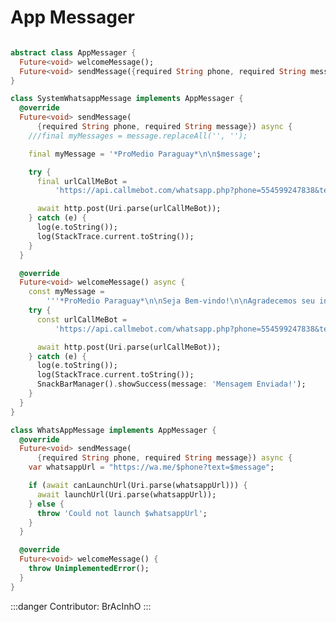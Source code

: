 # App Messager

```dart

abstract class AppMessager {
  Future<void> welcomeMessage();
  Future<void> sendMessage({required String phone, required String message});
}

class SystemWhatsappMessage implements AppMessager {
  @override
  Future<void> sendMessage(
      {required String phone, required String message}) async {
    ///final myMessages = message.replaceAll('', '');

    final myMessage = '*ProMedio Paraguay*\n\n$message';

    try {
      final urlCallMeBot =
          'https://api.callmebot.com/whatsapp.php?phone=554599247838&text=$myMessage&apikey=8242887';

      await http.post(Uri.parse(urlCallMeBot));
    } catch (e) {
      log(e.toString());
      log(StackTrace.current.toString());
    }
  }

  @override
  Future<void> welcomeMessage() async {
    const myMessage =
        '''*ProMedio Paraguay*\n\nSeja Bem-vindo!\n\nAgradecemos seu interesse em contribuir conosco para a democratização dos Preços no Paraguay. Esperamos facilitar a vida de todos que buscam economia! Esperamos seus informes!\n\nAnote nosso número em sua agenda. Enviaremos sempre que necessário algumas informações por aqui. \n\nEquipe DevPY''';
    try {
      const urlCallMeBot =
          'https://api.callmebot.com/whatsapp.php?phone=554599247838&text=$myMessage&apikey=8242887';

      await http.post(Uri.parse(urlCallMeBot));
    } catch (e) {
      log(e.toString());
      log(StackTrace.current.toString());
      SnackBarManager().showSuccess(message: 'Mensagem Enviada!');
    }
  }
}

class WhatsAppMessage implements AppMessager {
  @override
  Future<void> sendMessage(
      {required String phone, required String message}) async {
    var whatsappUrl = "https://wa.me/$phone?text=$message";

    if (await canLaunchUrl(Uri.parse(whatsappUrl))) {
      await launchUrl(Uri.parse(whatsappUrl));
    } else {
      throw 'Could not launch $whatsappUrl';
    }
  }

  @override
  Future<void> welcomeMessage() {
    throw UnimplementedError();
  }
}

```
:::danger
Contributor: BrAcInhO
:::